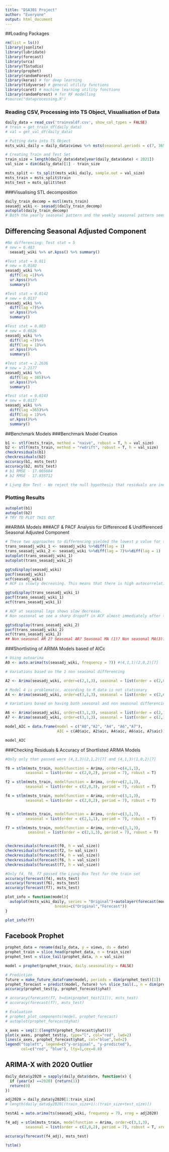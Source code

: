 ```yaml
---
title: "DSA301 Project"
author: "Everyone"
output: html_document
---
```


##Loading Packages
```r
rm(list = ls())
library(jsonlite)
library(lubridate)
library(forecast)
library(urca)
library(TSstudio)
library(prophet)
library(randomForest)
library(keras) # for deep learning
library(tidyverse) # general utility functions
library(caret) # machine learning utility functions
library(randomForest) # for RF modelling 
#source("dataprocessing.R")
```

### Reading CSV, Processing into TS Object, Visualisation of Data
```r
daily_data = read_csv('trainvaldf.csv', show_col_types = FALSE)
# train = get_train_df(daily_data)
# val = get_val_df(daily_data)

# Putting data into TS Object
msts_wiki_daily = daily_data$views %>% msts(seasonal.periods = c(7, 365), start =c(2015, as.numeric(format(daily_data$date[1], "%j"))))

# Creating Train and Test Set
train_size = length(daily_data$date[year(daily_data$date) < 2021])
val_size = dim(daily_data)[1] - train_size

msts_split <- ts_split(msts_wiki_daily, sample.out = val_size)
msts_train = msts_split$train
msts_test = msts_split$test
```

###Visualising STL decomposition
```r
daily_train_decomp = mstl(msts_train)
seasadj_wiki <- seasadj(daily_train_decomp)
autoplot(daily_train_decomp)
# Both the yearly seasonal pattern and the weekly seasonal pattern seem significant (in terms of impact on overall data), and therefore we do not rule any of them out at the moment.
```
## Differencing Seasonal Adjusted Component
```r
#No differencing: Test stat = 5
# new = 6.483
  seasadj_wiki %>% ur.kpss() %>% summary()

#Test stat = 0.011
# new = 0.0102
seasadj_wiki %>% 
  diff(lag =1)%>%
  ur.kpss()%>%
  summary()

#Test stat = 0.0142 
# new = 0.0137
seasadj_wiki %>% 
  diff(lag =7)%>%
  ur.kpss()%>%
  summary()

#Test stat = 0.003
# new = 0.0026
seasadj_wiki %>% 
  diff(lag =7)%>% 
  diff(lag = 1)%>%
  ur.kpss()%>%
  summary()

#Test stat = 2.2636
# new = 2.2177
seasadj_wiki %>% 
  diff(lag = 365)%>%
  ur.kpss()%>%
  summary()

#Test stat = 0.0143
# new = 0.0137
seasadj_wiki %>% 
  diff(lag =365)%>% 
  diff(lag = 1)%>%
  ur.kpss()%>%
  summary()
```


##Benchmark Models
###Benchmark Model Creation
```r
b1 <- stlf(msts_train, method = "naive", robust = T, h = val_size)
b2 <- stlf(msts_train, method = "rwdrift", robust = T, h = val_size)
checkresiduals(b1)
checkresiduals(b2)
accuracy(b1, msts_test)
accuracy(b2, msts_test)
# b1 RMSE - 17.005684
# b2 RMSE - 17.835712

# Ljung Box Test - We reject the null hypothesis that residuals are independently distributed, and we conclude that there is serial correlation. 
```
### Plotting Results
```r
autoplot(b1)
autoplot(b2)
# TRY TO PLOT THIS OUT
```

##ARIMA Models
###ACF & PACF Analysis for Differenced & Undifferenced Seasonal Adjusted Component
```r
# These two approaches to differencing yielded the lowest p value for the KPSS test.
trans_seasadj_wiki_1 <- seasadj_wiki %>%diff(lag = 1)
trans_seasadj_wiki_2 <- seasadj_wiki %>%diff(lag = 7)%>%diff(lag = 1)
autoplot(trans_seasadj_wiki_1)
autoplot(trans_seasadj_wiki_2)

ggtsdisplay(seasadj_wiki)
pacf(seasadj_wiki)
acf(seasadj_wiki)
# ACF is slowly decreasing. This means that there is high autocorrelation with each lagged variable, suggesting that there is a unit room in the data and it is not stationary. This confirms what we had found earlier. We will look at the ACF and PACF of the variable based on the taking the difference, suggested by the KPSS test.

ggtsdisplay(trans_seasadj_wiki_1)
pacf(trans_seasadj_wiki_1)
acf(trans_seasadj_wiki_1)

# ACF at seasonal lags shows slow decrease. 
# Non seasonal we see a sharp dropoff in ACF almost immediately after the second lag, suggesting it might be a MA(2)

ggtsdisplay(trans_seasadj_wiki_2)
pacf(trans_seasadj_wiki_2)
acf(trans_seasadj_wiki_2)
## Non seasonal AR 2? Seasonal AR? Seasonal MA (1)? Non seasonal MA(3)? 
```
###Shortlisting of ARIMA Models based of AICc
```r
# Using autoarima
A0 <- auto.arima(ts(seasadj_wiki, frequency = 7)) #(4,1,1)(2,0,2)[7]

# Variations based on the 1 non seasonal differencing

A2 <- Arima(seasadj_wiki, order=c(2,1,3), seasonal = list(order = c(2,0,3), period = 7))

# Model 4 is problematic, according to R data is not stationary
A4 <- Arima(seasadj_wiki, order=c(3,1,3), seasonal = list(order = c(2,0,2), period = 7))

# Variations based on having both seasonal and non seasonal differencing

A6 <- Arima(seasadj_wiki, order=c(3,1,3), seasonal = list(order = c(2,1,1), period = 7))
A7 <- Arima(seasadj_wiki, order=c(3,1,3), seasonal = list(order = c(2,1,3), period = 7))

model_AIC = data.frame(model = c("A0","A2", "A4", "A6","A7"),
                       AIC = c(A0$aic, A2$aic, A4$aic, A6$aic, A7$aic))

model_AIC
```

###Checking Residuals & Accuracy of Shortlisted ARIMA Models
```r
#Only only that passed were (4,1,3)(2,1,2)[7] and (4,1,3)(1,0,2)[7]

f0 = stlm(msts_train, modelfunction = Arima, order=c(4,1,1),
         seasonal = list(order = c(2,0,2), period = 7), robust = T)

f2 = stlm(msts_train, modelfunction = Arima, order=c(2,1,3),
         seasonal = list(order = c(2,0,3), period = 7), robust = T) 

f4 = stlm(msts_train, modelfunction = Arima, order=c(3,1,3),
         seasonal = list(order = c(2,0,2), period = 7), robust = T)


f6 = stlm(msts_train, modelfunction = Arima, order=c(3,1,3), 
         seasonal = list(order = c(2,1,1), period = 7), robust = T) 

f7 = stlm(msts_train, modelfunction = Arima, order=c(3,1,3), 
          seasonal = list(order = c(2,1,3), period = 7), robust = T)


checkresiduals(forecast(f0, h = val_size))
checkresiduals(forecast(f2, h= val_size))
checkresiduals(forecast(f4, h = val_size))
checkresiduals(forecast(f6, h = val_size))
checkresiduals(forecast(f7, h = val_size))

#Only f4, f6, f7 passed the Ljung-Box Test for the train set
accuracy(forecast(f4), msts_test)
accuracy(forecast(f6), msts_test)
accuracy(forecast(f7), msts_test)


```

```r

plot_info = function(model){
  autoplot(msts_wiki_daily, series = "Original")+autolayer(forecast(model, h = val_size), PI = F, alpha = 0.9, col = "red", series = "Forecast")+ scale_colour_manual(values=c("Original"="black","Forecast"="red"),
                      breaks=c("Original","Forecast"))  
}

plot_info(f7)
```



## Facebook Prophet
```r
prophet_data = rename(daily_data, y = views, ds = date)
prophet_train = slice_head(prophet_data, n = train_size)
prophet_test = slice_tail(prophet_data, n = val_size)

model = prophet(prophet_train, daily.seasonality = FALSE)

# Prediction
future = make_future_dataframe(model, periods = dim(prophet_test)[1])
prophet_forecast = predict(model, future) %>% slice_tail(., n = dim(prophet_test)[1])
accuracy(prophet_test$y, prophet_forecast$yhat)

# accuracy(forecast(f7, h=dim(prophet_test[1])), msts_test)
# accuracy(forecast(f7), msts_test)

# Evaluation
# prophet_plot_components(model, prophet_forecast)
# autoplot(prophet_forecast$yhat)

x_axes = seq(1:(length(prophet_forecast$yhat)))
plot(x_axes, prophet_test$y, type="l", col="red", lwd=2)
lines(x_axes, prophet_forecast$yhat, col="blue",lwd=2)
legend("topleft", legend=c("y-original", "y-predicted"),
       col=c("red", "blue"), lty=1,cex=0.8)
```

## ARIMA-X with 2020 Outlier
```r
daily_data$y2020 = sapply(daily_data$date, function(x) {
  if (year(x) ==2020) {return(1)}
  return(0)
})

adj2020 = daily_data$y2020[1:train_size]
# length(daily_data$y2020[(train_size+1):(train_size+test_size)])

testA1 = auto.arima(ts(seasadj_wiki, frequency = 7), xreg = adj2020)
```

```r
f4_adj = stlm(msts_train, modelfunction = Arima, order=c(3,1,3),
         seasonal = list(order = c(2,0,2), period = 7), robust = T, xreg = y2020)

accuracy(forecast(f4_adj), msts_test)

?stlm()
```


